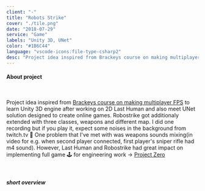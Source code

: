 ```yaml
---
client: "-"
title: "Robots Strike"
cover: "./tile.png"
date: "2018-07-29"
service: "Game"
labels: "Unity 3D, UNet"
color: "#1B6C44"
language: "vscode-icons:file-type-csharp2"
desc: "Project idea inspired from Brackeys course on making multiplayer FPS to learn Unity 3D engine after working on 2D Last Human and also meet UNet solution designed to create online games. Robostrike got additionaly extended with three classes, weapons and different map. I did one recording but if you play it, expect some noises in the background from twitch.tv One problem that I've met with was weapons sounds mixing(in video for e.g. when second player connected, first player's sniper rifle had m4 sound). However, Last Human and Robostrike had great impact on implementing full game 🕹 for engineering work -> Project Zero"
---
```



<h4>About project</h4>

<br/>

<p class="text-justify">
  Project idea inspired from <a href="https://www.youtube.com/watch?v=UK57qdq_lak&list=PLPV2KyIb3jR5PhGqsO7G4PsbEC_Al-kPZ" target="_blank">Brackeys course on making multiplayer FPS</a> to learn Unity 3D engine after working on 2D Last Human and also meet UNet solution designed to create online games. Robostrike got additionaly extended with three classes, weapons and different map. I did one recording but if you play it, expect some noises in the background from twitch.tv 👻 One problem that I've met with was weapons sounds mixing(in video for e.g. when second player connected, first player's sniper rifle had m4 sound). However, Last Human and Robostrike had great impact on implementing full game 🕹 for engineering work -> <a href="https://github.com/trolit/projectZero#readme" target="_blank">Project Zero</a>
</p>

<br/>

<Paper elevation={3}>
  <h5 class="p-1" style="margin-bottom: 0;">short overview</h5>
  <YouTube youTubeId="LRyMS9adNE4" />
</Paper>

<Arrow/>

<GitHubButton url="https://github.com/trolit/Robots_strike#readme"/>